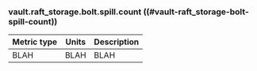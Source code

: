 ### vault.raft_storage.bolt.spill.count ((#vault-raft_storage-bolt-spill-count))

Metric type | Units | Description
----------- | ----- | -----------
BLAH     | BLAH    | BLAH